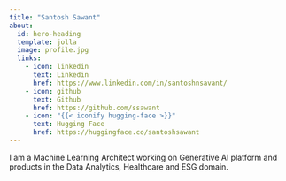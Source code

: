 ```yaml
---
title: "Santosh Sawant"
about:
  id: hero-heading
  template: jolla
  image: profile.jpg
  links:
    - icon: linkedin
      text: Linkedin
      href: https://www.linkedin.com/in/santoshnsavant/
    - icon: github
      text: Github
      href: https://github.com/ssawant
    - icon: "{{< iconify hugging-face >}}"
      text: Hugging Face
      href: https://huggingface.co/santoshsawant
---
```



I am a Machine Learning Architect working on Generative AI platform and products in the Data Analytics, Healthcare and ESG domain.

